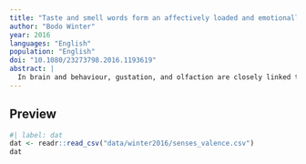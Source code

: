 ```yaml
---
title: "Taste and smell words form an affectively loaded and emotionally flexible part of the English lexicon"
author: "Bodo Winter"
year: 2016
languages: "English"
population: "English"
doi: "10.1080/23273798.2016.1193619"
abstract: |
  In brain and behaviour, gustation, and olfaction are closely linked to emotional processing. This paper shows that similarly, words associated with taste and smell, such as “pungent” and “delicious”, are on average more emotionally valenced than words associated with the other senses, such as “beige” (visual) and “echoing” (auditory). Moreover, taste and smell words occur more frequently in emotionally valenced phrases, for example, “fragrant” modifies more emotionally valenced nouns (“fragrant kiss”) than the visual adjective “yellow” (“yellow house”). It is argued that taste and smell words form an affectively loaded part of the English lexicon. Taste and smell words are also shown to be more emotionally flexible in that words such as “sweet” can be combined with both good and bad nouns (“sweet delight” versus “sweet disaster”), much more so than is the case for sensory words for the other modalities. The paper discusses implications for theories of embodied language understanding.
---
```


## Preview

```r
#| label: dat
dat <- readr::read_csv("data/winter2016/senses_valence.csv")
dat
```
